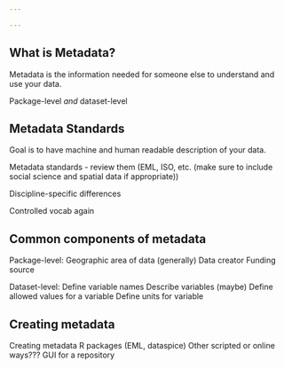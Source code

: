 ```yaml
---

---
```


## What is Metadata?

Metadata is the information needed for someone else to understand and use your data.  

Package-level _and_ dataset-level


## Metadata Standards

Goal is to have machine and human readable description of your data. 

Metadata standards - review them  (EML, ISO, etc. (make sure to include social science 
                                                   and spatial data if appropriate))

Discipline-specific differences

Controlled vocab again

## Common components of metadata

Package-level:
Geographic area of data (generally)
Data creator
Funding source

Dataset-level:
Define variable names
Describe variables (maybe)
Define allowed values for a variable
Define units for variable


## Creating metadata

Creating metadata
  R packages (EML, dataspice)
  Other scripted or online ways???
  GUI for a repository

  
